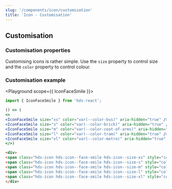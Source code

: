```yaml
---
slug: '/components/icon/customisation'
title: 'Icon - Customisation'
---
```




## Customisation

### Customisation properties
Customising icons is rather simple. Use the `size` property to control size and the `color` property to control colour.

### Customisation example
<Playground scope={{ IconFaceSmile }}>


```jsx
import { IconFaceSmile } from 'hds-react';

() => (
<>
<IconFaceSmile size="xs" color="var(--color-bus)" aria-hidden="true" />
<IconFaceSmile size="s" color="var(--color-brick)" aria-hidden="true" />
<IconFaceSmile size="m" color="var(--color-coat-of-arms)" aria-hidden="true" />
<IconFaceSmile size="l" color="var(--color-tram)" aria-hidden="true" />
<IconFaceSmile size="xl" color="var(--color-metro)" aria-hidden="true" />
</>)
```

```html
<div>
<span class="hds-icon hds-icon--face-smile hds-icon--size-xs" style="color: var(--color-bus)" aria-hidden="true"></span>
<span class="hds-icon hds-icon--face-smile hds-icon--size-s" style="color: var(--color-brick)" aria-hidden="true"></span>
<span class="hds-icon hds-icon--face-smile hds-icon--size-m" style="color: var(--color-coat-of-arms)" aria-hidden="true"></span>
<span class="hds-icon hds-icon--face-smile hds-icon--size-l" style="color: var(--color-tram)" aria-hidden="true"></span>
<span class="hds-icon hds-icon--face-smile hds-icon--size-xl" style="color: var(--color-metro)" aria-hidden="true"></span>
</div>
```

</Playground>
